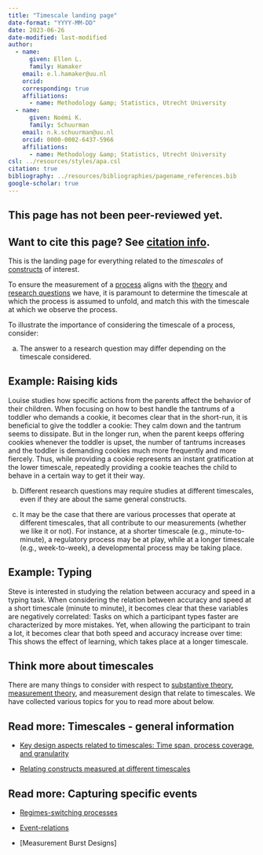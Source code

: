 ```yaml
---
title: "Timescale landing page"
date-format: "YYYY-MM-DD"
date: 2023-06-26
date-modified: last-modified
author:
  - name:
      given: Ellen L.
      family: Hamaker
    email: e.l.hamaker@uu.nl
    orcid: 
    corresponding: true
    affiliations:
      - name: Methodology &amp; Statistics, Utrecht University
  - name:
      given: Noémi K.
      family: Schuurman
    email: n.k.schuurman@uu.nl
    orcid: 0000-0002-6437-5966
    affiliations:
      - name: Methodology &amp; Statistics, Utrecht University
csl: ../resources/styles/apa.csl
citation: true
bibliography: ../resources/bibliographies/pagename_references.bib
google-scholar: true
---
```


::: callout-caution
## This page has not been peer-reviewed yet.
:::

::: callout-note
## Want to cite this page? See [citation info](timescale.html#citation).
:::

This is the landing page for everything related to the <i> timescales </i> of [constructs](../theory/your-study/constructs.qmd) of interest.

To ensure the measurement of a [process](../processes.qmd) aligns with the [theory](../thoery/your-study/theory.qmd) and [research questions](../theory/your-study/research-question.qmd) we have, it is paramount to determine the timescale at which the process is assumed to unfold, and match this with the timescale at which we observe the process.

To illustrate the importance of considering the timescale of a process, consider:

a.  The answer to a research question may differ depending on the timescale considered.

::: {.callout-tip collapse="true"}
## Example: Raising kids

Louise studies how specific actions from the parents affect the behavior of their children. When focusing on how to best handle the tantrums of a toddler who demands a cookie, it becomes clear that in the short-run, it is beneficial to give the toddler a cookie: They calm down and the tantrum seems to dissipate. But in the longer run, when the parent keeps offering cookies whenever the toddler is upset, the number of tantrums increases and the toddler is demanding cookies much more frequently and more fiercely. Thus, while providing a cookie represents an instant gratification at the lower timescale, repeatedly providing a cookie teaches the child to behave in a certain way to get it their way.
:::

b.  Different research questions may require studies at different timescales, even if they are about the same general constructs.

<!-- Another good example -->

c.  It may be the case that there are various processes that operate at different timescales, that all contribute to our measurements (whether we like it or not). For instance, at a shorter timescale (e.g., minute-to-minute), a regulatory process may be at play, while at a longer timescale (e.g., week-to-week), a developmental process may be taking place.

::: {.callout-tip collapse="true"}
## Example: Typing

Steve is interested in studying the relation between accuracy and speed in a typing task. When considering the relation between accuracy and speed at a short timescale (minute to minute), it becomes clear that these variables are negatively correlated: Tasks on which a participant types faster are characterized by more mistakes. Yet, when allowing the participant to train a lot, it becomes clear that both speed and accuracy increase over time: This shows the effect of learning, which takes place at a longer timescale.
:::

## Think more about timescales

There are many things to consider with respect to [substantive theory](theory.qmd), [measurement theory](../measurement/measurement.qmd), and measurement design that relate to timescales. We have collected various topics for you to read more about below.

::: {.callout-note collapse="false"}
## Read more: Timescales - general information

-   [Key design aspects related to timescales: Time span, process coverage, and granularity](timescale/time-span-process-coverage-granularity.qmd)

-   [Relating constructs measured at different timescales](timescale/relating-constructs-timescales.qmd)
:::

::: {.callout-note collapse="false"}
## Read more: Capturing specific events

-   [Regimes-switching processes](ergodicity/regime-switching-processes.qmd)

-   [Event-relations](context-events/event-relations.qmd)

-   \[Measurement Burst Designs\]
:::
<!--
# Practical Considerations

The following practical considerations are also important for the decision about timescales, but are not considered further on this website.

-   Material considerations (funding, available personnel, available measurement applications) will naturally affect the duration of a study, and how many and how intensively one may collect repeated measures, and hence what timescales may be studied.-->

```{=html}
<!--
# Related pages

-   [Measurement coverage, time span, & granularity.](/TScale_MeasCoverage.html)

-   [Measuring and Relating Multiple Constructs Measured at Different Timescales](/TScale_RelatingConstructs.html)

-   [Capturing Regime Switches](/TScale_Switches.html)

-   [Event-Relations in ILD Measurement](/EventRelations.html)

-   [Measurement Burst Designs]
-->
```
